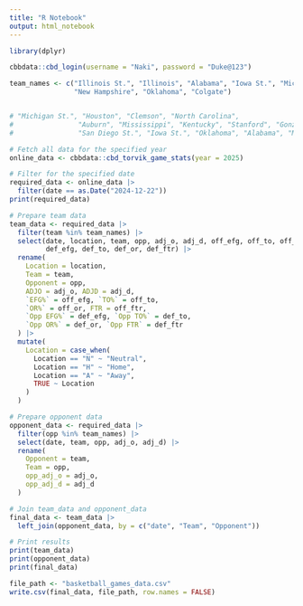 ```yaml
---
title: "R Notebook"
output: html_notebook
---
```


```r
library(dplyr)
```


```r
cbbdata::cbd_login(username = "Naki", password = "Duke@123")
```

```r
team_names <- c("Illinois St.", "Illinois", "Alabama", "Iowa St.", "Michigan",
                "New Hampshire", "Oklahoma", "Colgate")


# "Michigan St.", "Houston", "Clemson", "North Carolina", 
#                "Auburn", "Mississippi", "Kentucky", "Stanford", "Gonzaga",
#                "San Diego St.", "Iowa St.", "Oklahoma", "Alabama", "Michigan"

# Fetch all data for the specified year
online_data <- cbbdata::cbd_torvik_game_stats(year = 2025)

# Filter for the specified date
required_data <- online_data |>
  filter(date == as.Date("2024-12-22"))
print(required_data)

# Prepare team data
team_data <- required_data |>
  filter(team %in% team_names) |>
  select(date, location, team, opp, adj_o, adj_d, off_efg, off_to, off_or, off_ftr,
         def_efg, def_to, def_or, def_ftr) |>
  rename(
    Location = location,
    Team = team,
    Opponent = opp,
    ADJO = adj_o, ADJD = adj_d,
    `EFG%` = off_efg, `TO%` = off_to,
    `OR%` = off_or, FTR = off_ftr,
    `Opp EFG%` = def_efg, `Opp TO%` = def_to,
    `Opp OR%` = def_or, `Opp FTR` = def_ftr
  ) |>
  mutate(
    Location = case_when(
      Location == "N" ~ "Neutral",
      Location == "H" ~ "Home",
      Location == "A" ~ "Away",
      TRUE ~ Location
    )
  )

# Prepare opponent data
opponent_data <- required_data |>
  filter(opp %in% team_names) |>
  select(date, team, opp, adj_o, adj_d) |>
  rename(
    Opponent = team,
    Team = opp,
    opp_adj_o = adj_o,
    opp_adj_d = adj_d
  )

# Join team_data and opponent_data
final_data <- team_data |>
  left_join(opponent_data, by = c("date", "Team", "Opponent"))

# Print results
print(team_data)
print(opponent_data)
print(final_data)

```

```r
file_path <- "basketball_games_data.csv"
write.csv(final_data, file_path, row.names = FALSE)
```
